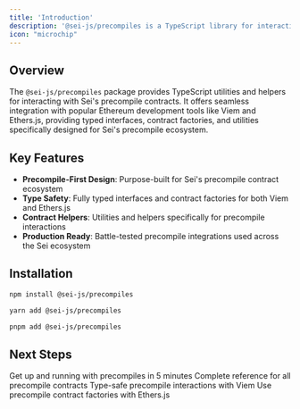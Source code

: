 ```yaml
---
title: 'Introduction'
description: '@sei-js/precompiles is a TypeScript library for interacting with Sei precompile contracts'
icon: "microchip"
---
```


## Overview

The `@sei-js/precompiles` package provides TypeScript utilities and helpers for interacting with Sei's precompile contracts. It offers seamless integration with popular Ethereum development tools like Viem and Ethers.js, providing typed interfaces, contract factories, and utilities specifically designed for Sei's precompile ecosystem.

## Key Features

- **Precompile-First Design**: Purpose-built for Sei's precompile contract ecosystem
- **Type Safety**: Fully typed interfaces and contract factories for both Viem and Ethers.js
- **Contract Helpers**: Utilities and helpers specifically for precompile interactions
- **Production Ready**: Battle-tested precompile integrations used across the Sei ecosystem

## Installation

<CodeGroup>

```bash npm
npm install @sei-js/precompiles
```

```bash yarn
yarn add @sei-js/precompiles
```

```bash pnpm
pnpm add @sei-js/precompiles
```

</CodeGroup>

## Next Steps

<CardGroup cols={2}>
  <Card
    title="Quick Start"
    icon="rocket"
    href="/precompiles/quick-start"
  >
    Get up and running with precompiles in 5 minutes
  </Card>
  <Card
    title="Contract Reference"
    icon="book"
    href="/precompiles/precompiles/reference"
  >
    Complete reference for all precompile contracts
  </Card>
  <Card
    title="Usage with viem"
    icon="code"
    href="/precompiles/precompiles/viem"
  >
    Type-safe precompile interactions with Viem
  </Card>
  <Card
    title="Usage with ethers.js"
    icon="ethereum"
    href="/precompiles/precompiles/ethers"
  >
    Use precompile contract factories with Ethers.js
  </Card>
</CardGroup>
